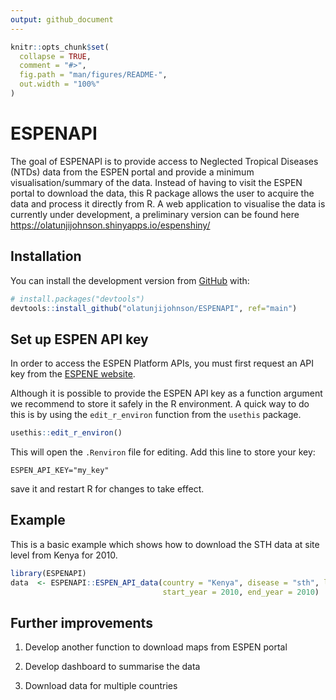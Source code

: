 ```yaml
---
output: github_document
---
```


<!-- README.md is generated from README.Rmd. Please edit that file -->

```r
knitr::opts_chunk$set(
  collapse = TRUE,
  comment = "#>",
  fig.path = "man/figures/README-",
  out.width = "100%"
)
```

# ESPENAPI

<!-- badges: start -->
<!-- badges: end -->

The goal of ESPENAPI is to provide access to Neglected Tropical Diseases (NTDs) data from the ESPEN portal and provide a minimum visualisation/summary of the data. Instead of having to visit the ESPEN portal to download the data, this R package allows the user to acquire the data and process it directly from R. A web application to visualise the data is currently under development, a preliminary version can be found here <https://olatunjijohnson.shinyapps.io/espenshiny/>

## Installation

<!-- You can install the released version of ESPENAPI from [CRAN](https://CRAN.R-project.org) with:

``` r
install.packages("ESPENAPI")
```
-->

You can install the development version from [GitHub](https://github.com/) with:

``` r
# install.packages("devtools")
devtools::install_github("olatunjijohnson/ESPENAPI", ref="main")
```

## Set up ESPEN API key 

In order to access the ESPEN Platform APIs, you must first request an API key from the [ESPENE website](https://admin.espen.afro.who.int/docs/api).

Although it is possible to provide the ESPEN API key as a function argument
we recommend to store it safely in the R environment. A quick way to
do this is by using the `edit_r_environ` function from the `usethis` package.

```r
usethis::edit_r_environ()
```

This will open the `.Renviron` file for editing. Add this line to store your key:

```
ESPEN_API_KEY="my_key"
```

save it and restart R for changes to take effect.

## Example

This is a basic example which shows how to download the STH data at site level from Kenya for 2010.

```r
library(ESPENAPI)
data  <- ESPENAPI::ESPEN_API_data(country = "Kenya", disease = "sth", level = "sitelevel",
                                  start_year = 2010, end_year = 2010)
```

## Further improvements

1. Develop another function to download maps from ESPEN portal

2. Develop dashboard to summarise the data

3. Download data for multiple countries
